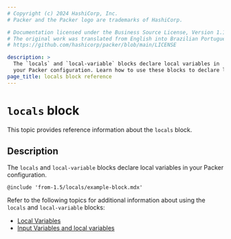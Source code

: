 ```yaml
---
# Copyright (c) 2024 HashiCorp, Inc.
# Packer and the Packer logo are trademarks of HashiCorp.

# Documentation licensed under the Business Source License, Version 1.1.
# The original work was translated from English into Brazilian Portuguese.
# https://github.com/hashicorp/packer/blob/main/LICENSE

description: >
  The `locals` and `local-variable` blocks declare local variables in
  your Packer configuration. Learn how to use these blocks to declare local variables in your template.
page_title: locals block reference
---
```


# `locals` block

This topic provides reference information about the `locals` block.

## Description

The `locals` and `local-variable` blocks declare local variables in
your Packer configuration.

`@include 'from-1.5/locals/example-block.mdx'`

Refer to the following topics for additional information about using the `locals` and `local-variable` blocks:

- [Local Variables](/packer/docs/templates/hcl_templates/locals)
- [Input Variables and local variables](/packer/guides/hcl/variables)
